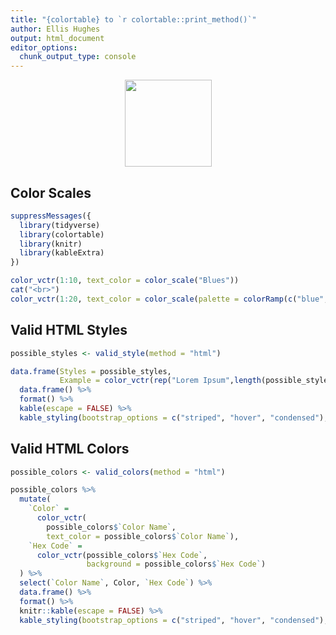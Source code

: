 ```yaml
---
title: "{colortable} to `r colortable::print_method()`"
author: Ellis Hughes
output: html_document
editor_options: 
  chunk_output_type: console
---
```

<center>
<img src='../../man/figures/logo.png' height="139"/>
</center>
## Color Scales

```r
suppressMessages({
  library(tidyverse)
  library(colortable)
  library(knitr)
  library(kableExtra)
})

color_vctr(1:10, text_color = color_scale("Blues"))
cat("<br>")
color_vctr(1:20, text_color = color_scale(palette = colorRamp(c("blue", "yellow", "red"))))

```

## Valid HTML Styles

```r

possible_styles <- valid_style(method = "html")

data.frame(Styles = possible_styles,
           Example = color_vctr(rep("Lorem Ipsum",length(possible_styles)), style = possible_styles)) %>%
  data.frame() %>% 
  format() %>% 
  kable(escape = FALSE) %>% 
  kable_styling(bootstrap_options = c("striped", "hover", "condensed"),full_width = F)

```

## Valid HTML Colors

```r

possible_colors <- valid_colors(method = "html")

possible_colors %>%
  mutate(
    `Color` =
      color_vctr(
        possible_colors$`Color Name`,
        text_color = possible_colors$`Color Name`),
    `Hex Code` =
      color_vctr(possible_colors$`Hex Code`,
                 background = possible_colors$`Hex Code`)
  ) %>%
  select(`Color Name`, Color, `Hex Code`) %>% 
  data.frame() %>% 
  format() %>% 
  knitr::kable(escape = FALSE) %>% 
  kable_styling(bootstrap_options = c("striped", "hover", "condensed"),full_width = F)
  

```

